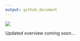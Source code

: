 ```yaml
---
output: github_document
---
```


<!-- README.md is generated from README.Rmd. Please edit that file -->

![](https://img.shields.io/badge/status-in--development-orange.svg)

Updated overview coming soon...
